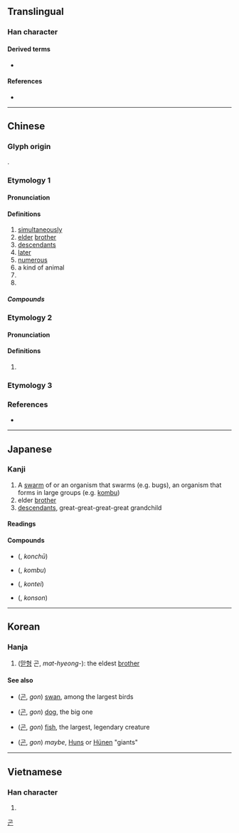 {{also|皆|崑}}
{{character info/new}}
==Translingual==

===Han character===
{{Han char|rn=72|rad=日|as=04|sn=8|four=60711|canj=APP|ids=⿱日比}}


====Derived terms====
* {{l|mul|混}}

====References====
* {{Han ref|kx=0490.390|dkj=13792|dj=0852.090|hdz=21489.090|uh=6606|ud=26118|bh=A9F8|bd=43512}}

----

==Chinese==
{{zh-forms}}

===Glyph origin===
{{Han etym}}
{{Han compound|ls=ic|日|比}}.
===Etymology 1===
====Pronunciation====
{{zh-pron
|m=kūn
|c=kwan1,gwan1
|mn=khun
|mn-t=kung1
|mc=y
|oc=y
|cat=n,a,adv
}}

====Definitions====
{{zh-hanzi}}

# [[simultaneously]]
# [[elder]] [[brother]]
# [[descendant]]s
# [[later]]
# [[numerous]]
# a kind of animal
# {{zh-alt-form|焜}}
# {{surname|lang=zh}}
=====Compounds=====
{{zh-der|公昆弟|垂裕後昆|寄生昆蟲|後昆|昆仲|昆吾|昆士蘭|昆夷|昆季|昆布|昆弟|昆弟之好|昆明市|昆明池|昆明湖|昆池劫灰|昆玉|昆蟲|昆蟲學|昆蟲綱|昆裔|昆邪|昆陽|玉昆金友|賢昆仲|賢昆玉|金友玉昆}}

===Etymology 2===
====Pronunciation====
{{zh-pron
|m=hún
|cat=a
}}

====Definitions====
{{zh-hanzi}}

# {{zh-only|昆侖|alternative form of [[渾淪]]|tr=húnlún}}

===Etymology 3===
{{zh-see|混|v}}
===References===
* {{R:yue:Hanzi}}

----

==Japanese==

===Kanji===
{{ja-kanji|grade=c|rs=日04}}

# A [[swarm]] of or an organism that swarms (e.g. bugs), an organism that forms in large groups (e.g. [[kombu]])
# elder [[brother]]
# [[descendants]], great-great-great-great grandchild

====Readings====
{{ja-readings
|goon=こん
|kanon=こん
|kun=あに-, なかま, むれ
|nanori=ひ, ひで, やす
}}

====Compounds====
{{der-top3|Compounds}}
* {{l|ja|昆虫}} ({{l|ja|こんちゅう}}, ''konchū'')
* {{l|ja|昆布}} ({{l|ja|こんぶ}}, ''kombu'')
{{der-mid3}}
* {{l|ja|昆弟}} ({{l|ja|こんてい}}, ''kontei'')
* {{l|ja|昆孫}} ({{l|ja|こんそん}}, ''konson'')
{{der-bottom}}

----

==Korean==

===Hanja===
{{ko-hanja|hangeul=[[곤]], [[혼]]|eumhun=|rv=gon, hon|mr=kon, hon|y=kon, hon}}

# ([[맏형]] 곤, ''mat-hyeong-''): the eldest [[brother]]

====See also====
* {{l|ko|鵾}} ([[곤]], ''gon'') [[swan]], among the largest birds
* {{l|ko|猑}} ([[곤]], ''gon'') [[dog]], the big one
* {{l|ko|鯤}} ([[곤]], ''gon'') [[fish]], the largest, legendary creature
* {{l|ko|混}} ([[곤]], ''gon'') ''maybe'', [[Hun]]s or [[Hünen]] "giants"

[[Category:Hanja readings|곤]]

----

==Vietnamese==

===Han character===
{{vi-hantu|[[con]], [[côn]], [[gon]]|rs=日04}}

# {{defn|lang=vi|sort=日04}}